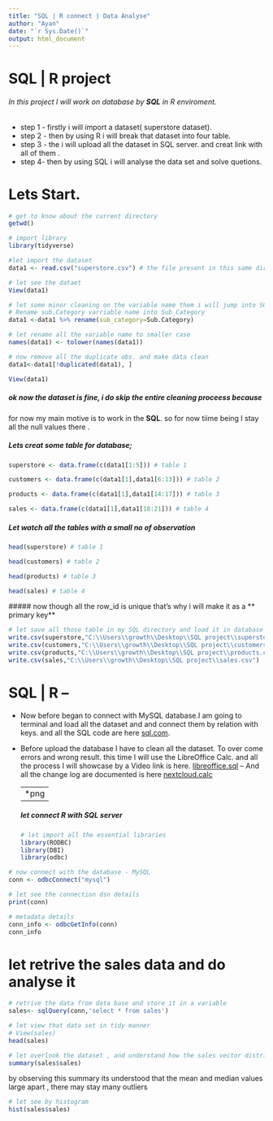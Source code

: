 ---
title: "SQL | R connect | Data Analyse"
author: "Ayan"
date: "`r Sys.Date()`"
output: html_document
---
# SQL | R project 
###### In this project I will work on database by **SQL** in R enviroment.

* step 1 - firstly i will import a dataset( superstore dataset). 
* step 2 - then by using R i will break that dataset into four table.
* step 3 - the i will upload all the dataset in SQL server. and creat link with all of them .
* step 4- then by using SQL  i will analyse the data set and solve quetions.

# Lets Start.
```{r}
# get to know about the current directory 
getwd()
```
```{r}
# import library
library(tidyverse)
```
```{r}
#let import the dataset
data1 <- read.csv("superstore.csv") # the file present in this same directory
```
```{r}
# let see the dataet
View(data1)
```
```{r}
# let some minor cleaning on the variable name them i will jump into SQL part
# Rename sub.Category varriable name into Sub_Category
data1 <-data1 %>% rename(sub_category=Sub.Category)
```
```{r}
# let rename all the variable name to smaller case
names(data1) <- tolower(names(data1))
```

```{r}
# now remove all the duplicate obs. and make data clean
data1<-data1[!duplicated(data1), ]
```
```{r}
View(data1)
```

##### ok now the dataset is fine, i do skip the entire cleaning proceess because
for now my main motive is to work in the **SQL**. so for now tiime being I stay all the null values there .

##### Lets creat some table for database;
```{r}
superstore <- data.frame(c(data1[1:5])) # table 1
```
```{r}
customers <- data.frame(c(data1[1],data1[6:13])) # table 2
```
```{r}
products <- data.frame(c(data1[1],data1[14:17])) # table 3
```
```{r}
sales <- data.frame(c(data1[1],data1[18:21])) # table 4
```
##### Let watch all the tables with a small no of observation 
```{r}
head(superstore) # table 1
```
```{r}
head(customers) # table 2
```
```{r}
head(products) # table 3
```
```{r}
head(sales) # table 4
```
 ##### now though all the row_id is unique that's why i will make it as a 
 ** primary key**
```{r}
# let save all those table in my SQL directory and load it in database
write.csv(superstore,"C:\\Users\\growth\\Desktop\\SQL project\\superstore.csv")
write.csv(customers,"C:\\Users\\growth\\Desktop\\SQL project\\customers.csv")
write.csv(products,"C:\\Users\\growth\\Desktop\\SQL project\\products.csv")
write.csv(sales,"C:\\Users\\growth\\Desktop\\SQL project\\sales.csv")
```
# SQL | R    --
* Now before began  to connect with MySQL database.I am going to terminal and load all the dataset and and connect them by relation with keys. and all the SQL code
are here [sql.com](link).

* Before upload the database I have to clean all the dataset. To over come errors
and wrong result. this time I will use the LibreOffice Calc. and all the process
I will showcase by a Video link is here. [ libreoffice.sql](link)
  -- And all the change log are documented is here [ nextcloud.calc ](link)
  
  --------------------------------------------------------------------------
                              *png
  --------------------------------------------------------------------------
  
  
  ##### let connect R with SQL server 
```{r warning=FALSE}
# let import all the essential libraries
library(RODBC)
library(DBI)
library(odbc)
```

```{r}
# now connect with the database - MySQL
conn <- odbcConnect("mysql")
```

```{r warning=FALSE}
# let see the connection dsn details
print(conn)
```
```{r}
# metadata details
conn_info <- odbcGetInfo(conn)
conn_info
```
# let retrive the sales data and do analyse it 
```{r}
# retrive the data from data base and store it in a variable
sales<- sqlQuery(conn,'select * from sales')

```
```{r}
# let view that data set in tidy manner
# View(sales)
head(sales)
```
```{r}
# let overlook the dataset , and understand how the sales vector distribute
summary(sales$sales)
```
by observing this summary its understood that the mean and median values large apart , there may stay many outliers
```{r}
# let see by histogram
hist(sales$sales)
```



